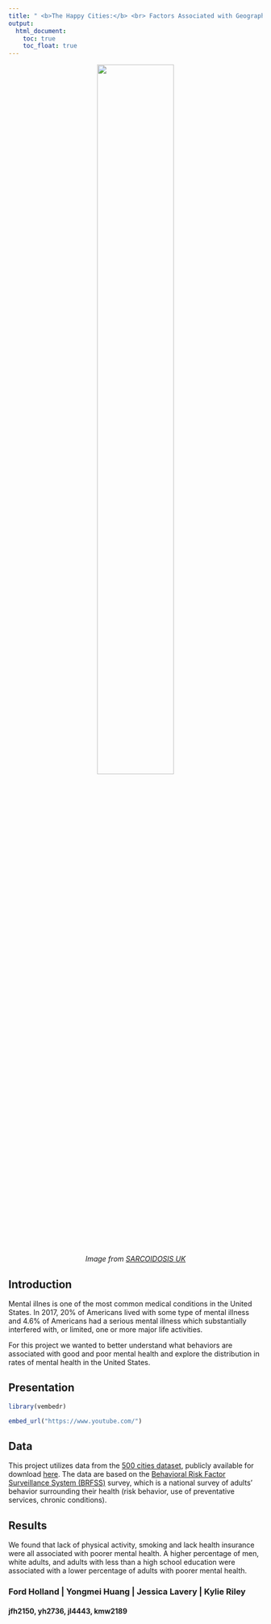 ```yaml
---
title: " <b>The Happy Cities:</b> <br> Factors Associated with Geographic Variation in Mental Health Status across 500 Cities in USA"
output: 
  html_document:
    toc: true
    toc_float: true
---
```



<center>
<figure>
<img src = "images/brain_pic.png" style = "width:60%">

*Image from* [*SARCOIDOSIS UK*](https://www.sarcoidosisuk.org/support/sarcoidosis-and-mental-health/)
</figure>
</center>

## Introduction

Mental illnes is one of the most common medical conditions in the United States. In 2017, 20% of Americans lived with some type of mental illness and 4.6% of Americans had a serious mental illness which substantially interfered with, or limited, one or more major life activities.

For this project we wanted to better understand what behaviors are associated with good and poor mental health and explore the distribution in rates of mental health in the United States. 

## Presentation

```r
library(vembedr)
```

```r
embed_url("https://www.youtube.com/")
```

## Data

This project utilizes data from the [500 cities dataset](https://www.cdc.gov/500cities/index.htm), publicly available for download [here](https://catalog.data.gov/dataset/500-cities-local-data-for-better-health-fc759). The data are based on the [Behavioral Risk Factor Surveillance System (BRFSS)](https://www.cdc.gov/brfss/) survey, which is a national survey of adults' behavior surrounding their health (risk behavior, use of preventative services, chronic conditions). 


## Results

We found that lack of physical activity, smoking and lack health insurance were all associated with poorer mental health. A higher percentage of men, white adults, and adults with less than a high school education were associated with a lower percentage of adults with poorer mental health. 



### Ford Holland | Yongmei Huang | Jessica Lavery | Kylie Riley

#### jfh2150, yh2736, jl4443, kmw2189
